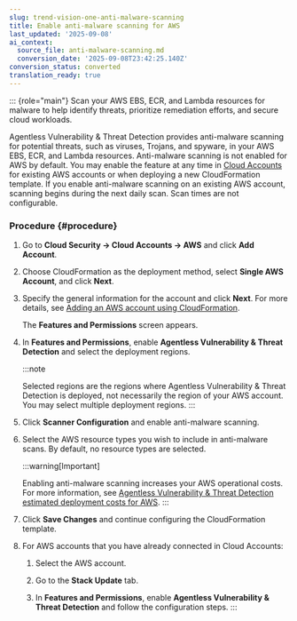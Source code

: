 ```yaml
---
slug: trend-vision-one-anti-malware-scanning
title: Enable anti-malware scanning for AWS
last_updated: '2025-09-08'
ai_context:
  source_file: anti-malware-scanning.md
  conversion_date: '2025-09-08T23:42:25.140Z'
conversion_status: converted
translation_ready: true
---
```


::: {role="main"}
Scan your AWS EBS, ECR, and Lambda resources for malware to help identify threats, prioritize remediation efforts, and secure cloud workloads.

Agentless Vulnerability & Threat Detection provides anti-malware scanning for potential threats, such as viruses, Trojans, and spyware, in your AWS EBS, ECR, and Lambda resources. Anti-malware scanning is not enabled for AWS by default. You may enable the feature at any time in [Cloud Accounts](cloud-accounts.mdx) for existing AWS accounts or when deploying a new CloudFormation template. If you enable anti-malware scanning on an existing AWS account, scanning begins during the next daily scan. Scan times are not configurable.

### Procedure {#procedure}

1.  Go to **Cloud Security → Cloud Accounts → AWS** and click **Add Account**.

2.  Choose CloudFormation as the deployment method, select **Single AWS Account**, and click **Next**.

3.  Specify the general information for the account and click **Next**. For more details, see [Adding an AWS account using CloudFormation](adding-aws-account.mdx).

    The **Features and Permissions** screen appears.

4.  In **Features and Permissions**, enable **Agentless Vulnerability & Threat Detection** and select the deployment regions.

    :::note

    Selected regions are the regions where Agentless Vulnerability & Threat Detection is deployed, not necessarily the region of your AWS account. You may select multiple deployment regions.
    :::

5.  Click **Scanner Configuration** and enable anti-malware scanning.

6.  Select the AWS resource types you wish to include in anti-malware scans. By default, no resource types are selected.

    :::warning[Important]

    Enabling anti-malware scanning increases your AWS operational costs. For more information, see [Agentless Vulnerability & Threat Detection estimated deployment costs for AWS](deployment-costs.mdx).
    :::

7.  Click **Save Changes** and continue configuring the CloudFormation template.

8.  For AWS accounts that you have already connected in Cloud Accounts:

    1.  Select the AWS account.

    2.  Go to the **Stack Update** tab.

    3.  In **Features and Permissions**, enable **Agentless Vulnerability & Threat Detection** and follow the configuration steps.
:::
